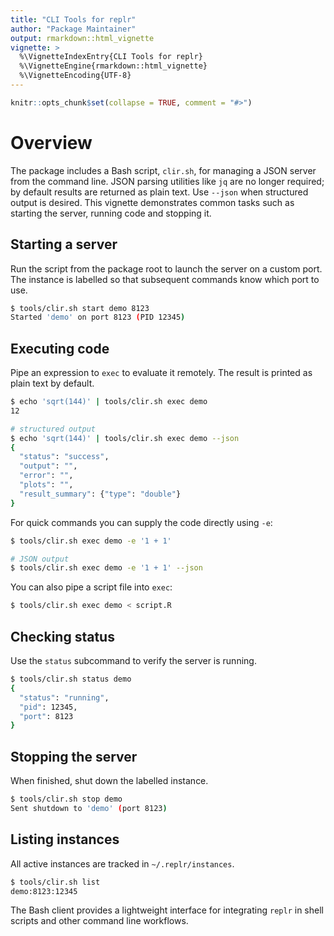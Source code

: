 ```yaml
---
title: "CLI Tools for replr"
author: "Package Maintainer"
output: rmarkdown::html_vignette
vignette: >
  %\VignetteIndexEntry{CLI Tools for replr}
  %\VignetteEngine{rmarkdown::html_vignette}
  %\VignetteEncoding{UTF-8}
---
```


```r
knitr::opts_chunk$set(collapse = TRUE, comment = "#>")
```

# Overview

The package includes a Bash script, `clir.sh`, for managing a JSON server from the command line. JSON parsing utilities like `jq` are no longer required; by default results are returned as plain text. Use `--json` when structured output is desired. This vignette demonstrates common tasks such as starting the server, running code and stopping it.

## Starting a server

Run the script from the package root to launch the server on a custom port. The instance is labelled so that subsequent commands know which port to use.

```bash
$ tools/clir.sh start demo 8123
Started 'demo' on port 8123 (PID 12345)
```

## Executing code

Pipe an expression to `exec` to evaluate it remotely. The result is printed as plain text by default.

```bash
$ echo 'sqrt(144)' | tools/clir.sh exec demo
12

# structured output
$ echo 'sqrt(144)' | tools/clir.sh exec demo --json
{
  "status": "success",
  "output": "",
  "error": "",
  "plots": "",
  "result_summary": {"type": "double"}
}
```

For quick commands you can supply the code directly using `-e`:

```bash
$ tools/clir.sh exec demo -e '1 + 1'

# JSON output
$ tools/clir.sh exec demo -e '1 + 1' --json
```

You can also pipe a script file into `exec`:

```bash
$ tools/clir.sh exec demo < script.R
```

## Checking status

Use the `status` subcommand to verify the server is running.

```bash
$ tools/clir.sh status demo
{
  "status": "running",
  "pid": 12345,
  "port": 8123
}
```

## Stopping the server

When finished, shut down the labelled instance.

```bash
$ tools/clir.sh stop demo
Sent shutdown to 'demo' (port 8123)
```

## Listing instances

All active instances are tracked in `~/.replr/instances`.

```bash
$ tools/clir.sh list
demo:8123:12345
```

The Bash client provides a lightweight interface for integrating `replr` in shell scripts and other command line workflows.
